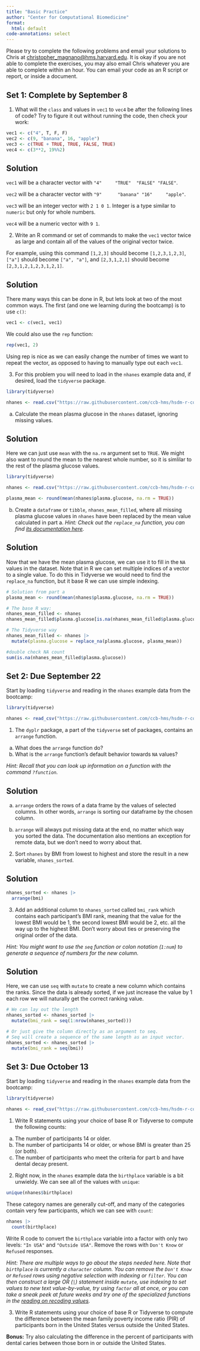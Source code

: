 ```yaml
---
title: "Basic Practice"
author: "Center for Computational Biomedicine"
format: 
  html: default
code-annotations: select
---
```


Please try to complete the following problems and email your solutions to Chris at [christopher_magnano@hms.harvard.edu](christopher_magnano@hms.harvard.edu). It is okay if you are not able to complete the exercises, you may also email Chris whatever you are able to complete within an hour. You can email your code as an R script or report, or inside a document. 

## Set 1: Complete by September 8

1. What will the `class` and values in `vec1` to `vec4` be after the following lines of code? Try to figure it out without running the code, then check your work:

```r
vec1 <- c("4", T, F, F)
vec2 <- c(9, "banana", 16, "apple")
vec3 <- c(TRUE + TRUE, TRUE, FALSE, TRUE)
vec4 <- c(3**2, 19%%2)
```

::: {.callout-note collapse="true"}
## Solution

`vec1` will be a character vector with `"4"     "TRUE"  "FALSE" "FALSE"`.

`vec2` will be a character vector with `"9"      "banana" "16"     "apple" `.

`vec3` will be an integer vector with `2 1 0 1`. Integer is a type similar to `numeric` but only for whole numbers. 

`vec4` will be a numeric vector with `9 1`.

:::

2. Write an R command or set of commands to make the `vec1` vector twice as large and contain all of the values of the original vector twice. 

For example, using this command `[1,2,3]` should become `[1,2,3,1,2,3]`, `["a"]` should become `["a", "a"]`, and `[2,3,1,2,1]` should become `[2,3,1,2,1,2,3,1,2,1]`.

::: {.callout-note collapse="true"}
## Solution

There many ways this can be done in R, but lets look at two of the most common ways. 
The first (and one we learning during the bootcamp) is to use `c()`:

```r
vec1 <- c(vec1, vec1)
```

We could also use the `rep` function:

```r
rep(vec1, 2)
```
Using rep is nice as we can easily change the number of times we want to repeat the vector, as opposed to having to manually type out each `vec1`. 

:::

3. For this problem you will need to load in the `nhanes` example data and, if desired, load the `tidyverse` package. 

```r
library(tidyverse)

nhanes <- read.csv("https://raw.githubusercontent.com/ccb-hms/hsdm-r-course/main/session-materials/session0/session0Data.csv")
``` 

a. Calculate the mean plasma glucose in the `nhanes` dataset, ignoring missing values. 

::: {.callout-note collapse="true"}
## Solution

Here we can just use `mean` with the `na.rm` argument set to `TRUE`. 
We might also want to round the mean to the nearest whole number, so it is simlilar to the rest of the plasma glucose values. 

```r
library(tidyverse)

nhanes <- read.csv("https://raw.githubusercontent.com/ccb-hms/hsdm-r-course/main/session-materials/session0/session0Data.csv")

plasma_mean <- round(mean(nhanes$plasma.glucose, na.rm = TRUE))
```

:::

b. Create a `dataframe` or `tibble`, `nhanes_mean_filled`, where all missing plasma glucose values in `nhanes` have been replaced by the mean value calculated in part a. 
*Hint: Check out the `replace_na` function, you can find [its documentation here](https://tidyr.tidyverse.org/reference/replace_na.html).*

::: {.callout-note collapse="true"}
## Solution

Now that we have the mean plasma glucose, we can use it to fill in the `NA` values in the dataset. 
Note that in R we can set multiple indices of a vector to a single value. 
To do this in Tidyverse we would need to find the `replace_na` function, but it base R we can use simple indexing. 

```r
# Solution from part a
plasma_mean <- round(mean(nhanes$plasma.glucose, na.rm = TRUE))

# The base R way:
nhanes_mean_filled <- nhanes
nhanes_mean_filled$plasma.glucose[is.na(nhanes_mean_filled$plasma.glucose)] <- plasma_mean

# The Tidyverse way
nhanes_mean_filled <- nhanes |>
  mutate(plasma.glucose = replace_na(plasma.glucose, plasma_mean))

#double check NA count
sum(is.na(nhanes_mean_filled$plasma.glucose))
```

:::

## Set 2: Due September 22

Start by loading `tidyverse` and reading in the `nhanes` example data from the bootcamp:

```r
library(tidyverse)

nhanes <- read_csv("https://raw.githubusercontent.com/ccb-hms/hsdm-r-course/main/session-materials/session0/session0Data.csv")
``` 

1. The `dyplr` package, a part of the `tidyverse` set of packages, contains an `arrange` function. 

a. What does the `arrange` function do?
b. What is the `arrange` function's default behavior towards `NA` values? 

*Hint: Recall that you can look up information on a function with the command `?function`.*

::: {.callout-note collapse="true"}
## Solution


a. `arrange` orders the rows of a data frame by the values of selected columns. In other words, `arrange` is sorting our dataframe by the chosen column. 

b. `arrange` will always put missing data at the end, no matter which way you sorted the data. The documentation also mentions an exception for remote data, but we don't need to worry about that. 

:::

2. Sort `nhanes` by BMI from lowest to highest and store the result in a new variable, `nhanes_sorted`. 

::: {.callout-note collapse="true"}
## Solution
```r
nhanes_sorted <- nhanes |>
  arrange(bmi)
```
:::


3. Add an additional column to `nhanes_sorted` called `bmi_rank` which contains each participant's BMI rank, meaning that the value for the lowest BMI would be 1, the second lowest BMI would be 2, etc. all the way up to the highest BMI. Don't worry about ties or preserving the original order of the data.

*Hint: You might want to use the `seq` function or colon notation (`1:num`) to generate a sequence of numbers for the new column.*


	
::: {.callout-note collapse="true"}
## Solution

Here, we can use `seq` with `mutate` to create a new column which contains the ranks. Since the data is already sorted, if we just increase the value by 1 each row we will naturally get the correct ranking value. 

```r
# We can lay out the length
nhanes_sorted <- nhanes_sorted |>
  mutate(bmi_rank = seq(1:nrow(nhanes_sorted)))

# Or just give the column directly as an argument to seq. 
# Seq will create a sequence of the same length as an input vector. 
nhanes_sorted <- nhanes_sorted |>
  mutate(bmi_rank = seq(bmi))
```
:::

## Set 3: Due October 13

Start by loading `tidyverse` and reading in the `nhanes` example data from the bootcamp:

```r
library(tidyverse)

nhanes <- read_csv("https://raw.githubusercontent.com/ccb-hms/hsdm-r-course/main/session-materials/session0/session0Data.csv")
```

1. Write R statements using your choice of base R or Tidyverse to compute the following counts:

a. The number of participants 14 or older. 
b. The number of participants 14 or older, or whose BMI is greater than 25 (or both). 
c. The number of participants who meet the criteria for part b and have dental decay present.

2. Right now, in the `nhanes` example data the `birthplace` variable is a bit unwieldy. We can see all of the values with `unique`:

```r
unique(nhanes$birthplace)
```

These category names are generally cut-off, and many of the categories contain very few participants, which we can see with `count`:

```r
nhanes |>
  count(birthplace)
```
Write R code to convert the `birthplace` variable into a factor with only two levels: `"In USA"` and `"Outside USA"`. Remove the rows with `Don't Know` or `Refused` responses. 

*Hint: There are multiple ways to go about the steps needed here. Note that `birthplace` is currently a `character` column. You can remove the `Don't Know` or `Refused` rows using negative selection with indexing or `filter`. You can then construct a large OR (`|`) statement inside `mutate`, use indexing to set values to new text value-by-value, try using `factor` all at once, or you can take a sneak peek at future weeks and try one of the specialized functions in the [reading on recoding values](https://ccb-hms.github.io/hsdm-r-course/readings/recoding-values.html).*

3. Write R statements using your choice of base R or Tidyverse to compute the difference between the mean family poverty income ratio (PIR) of participants born in the United States versus outside the United States. 

**Bonus:** Try also calculating the difference in the percent of participants with dental caries between those born in or outside the United States. 